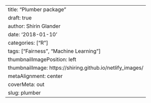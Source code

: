 ---
title: "Plumber package"
draft: true
author: Shirin Glander
date: '2018-01-10'
categories: ["R"]
tags: ["Fairness", "Machine Learning"]
thumbnailImagePosition: left
thumbnailImage: https://shiring.github.io/netlify_images/
metaAlignment: center
coverMeta: out
slug: plumber
---